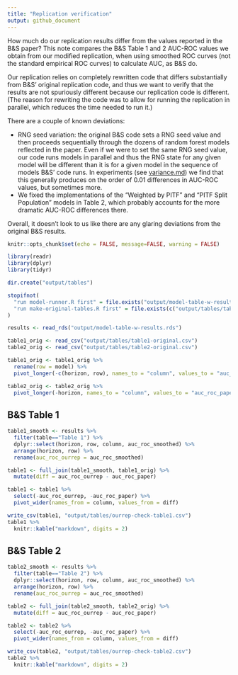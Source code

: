 ```yaml
---
title: "Replication verification"
output: github_document
---
```


How much do our replication results differ from the values reported in the B&S paper? This note compares the B&S Table 1 and 2 AUC-ROC values we obtain from our modified replication, when using smoothed ROC curves (not the standard empirical ROC curves) to calculate AUC, as B&S do. 

Our replication relies on completely rewritten code that differs substantially from B&S' original replication code, and thus we want to verify that the results are not spuriously different because our replication code is different. (The reason for rewriting the code was to allow for running the replication in parallel, which reduces the time needed to run it.)

There are a couple of known deviations:

- RNG seed variation: the original B&S code sets a RNG seed value and then proceeds sequentially through the dozens of random forest models reflected in the paper. Even if we were to set the same RNG seed value, our code runs models in parallel and thus the RNG state for any given model will be different than it is for a given model in the sequence of models B&S' code runs. In experiments (see [variance.md](variance.md)) we find that this generally produces on the order of 0.01 differences in AUC-ROC values, but sometimes more.
- We fixed the implementations of the "Weighted by PITF" and "PITF Split Population" models in Table 2, which probably accounts for the more dramatic AUC-ROC differences there. 

Overall, it doesn't look to us like there are any glaring deviations from the original B&S results. 

```r
knitr::opts_chunk$set(echo = FALSE, message=FALSE, warning = FALSE)
```


```r
library(readr)
library(dplyr)
library(tidyr)

dir.create("output/tables")

stopifnot(
  "run model-runner.R first" = file.exists("output/model-table-w-results.rds"),
  "run make-original-tables.R first" = file.exists(c("output/tables/table1-original.csv", "output/tables/table2-original.csv"))
)

results <- read_rds("output/model-table-w-results.rds")

table1_orig <- read_csv("output/tables/table1-original.csv")
table2_orig <- read_csv("output/tables/table2-original.csv")

table1_orig <- table1_orig %>%
  rename(row = model) %>%
  pivot_longer(-c(horizon, row), names_to = "column", values_to = "auc_roc_paper")

table2_orig <- table2_orig %>%
  pivot_longer(-horizon, names_to = "column", values_to = "auc_roc_paper")

```

## B&S Table 1

```r
table1_smooth <- results %>%
  filter(table=="Table 1") %>%
  dplyr::select(horizon, row, column, auc_roc_smoothed) %>%
  arrange(horizon, row) %>%
  rename(auc_roc_ourrep = auc_roc_smoothed)

table1 <- full_join(table1_smooth, table1_orig) %>%
  mutate(diff = auc_roc_ourrep - auc_roc_paper)

table1 <- table1 %>%
  select(-auc_roc_ourrep, -auc_roc_paper) %>%
  pivot_wider(names_from = column, values_from = diff)

write_csv(table1, "output/tables/ourrep-check-table1.csv")
table1 %>%
  knitr::kable("markdown", digits = 2)
```

## B&S Table 2

```r
table2_smooth <- results %>%
  filter(table=="Table 2") %>%
  dplyr::select(horizon, row, column, auc_roc_smoothed) %>%
  arrange(horizon, row) %>%
  rename(auc_roc_ourrep = auc_roc_smoothed)

table2 <- full_join(table2_smooth, table2_orig) %>%
  mutate(diff = auc_roc_ourrep - auc_roc_paper)

table2 <- table2 %>%
  select(-auc_roc_ourrep, -auc_roc_paper) %>%
  pivot_wider(names_from = column, values_from = diff)

write_csv(table2, "output/tables/ourrep-check-table2.csv")
table2 %>%
  knitr::kable("markdown", digits = 2)
```

